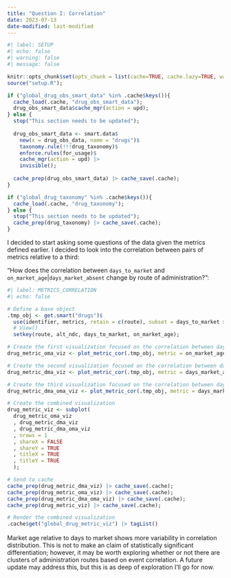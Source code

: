 ```yaml
---
title: "Question I: Correlation"
date: 2023-07-13
date-modified: last-modified
---
```


```r
#| label: SETUP
#| echo: false
#| warning: false
#| message: false

knitr::opts_chunk$set(opts_chunk = list(cache=TRUE, cache.lazy=TRUE, warning=FALSE, message=FALSE))
source("setup.R");

if ("global_drug_obs_smart_data" %in% .cache$keys()){
  cache_load(.cache, "drug_obs_smart_data");
  drug_obs_smart_data$cache_mgr(action = upd);
} else {
  stop("This section needs to be updated");
  
  drug_obs_smart_data <- smart.data$
    new(x = drug_obs_data, name = "drugs")$
    taxonomy.rule(!!!drug_taxonomy)$
    enforce.rules(for_usage)$
    cache_mgr(action = upd) |>
    invisible();
  
  cache_prep(drug_obs_smart_data) |> cache_save(.cache);
}

if ("global_drug_taxonomy" %in% .cache$keys()){
  cache_load(.cache, "drug_taxonomy");
} else {
  stop("This section needs to be updated");
  cache_prep(drug_taxonomy) |> cache_save(.cache);
}

```

I decided to start asking some questions of the data given the metrics defined earlier.  I decided to look into the correlation between pairs of metrics relative to a third:

"How does the correlation between `days_to_market` and `on_market_age`|`days_market_absent` change by route of administration?":

```r
#| label: METRICS_CORRELATION
#| echo: false

# Define a base object
.tmp_obj <- get.smart("drugs")$
  use(identifier, metrics, retain = c(route), subset = days_to_market >= 0) |> 
  # View() 
  setkey(route, alt_ndc, days_to_market, on_market_age);

# Create the first visualization focused on the correlation between days to market and on market age
drug_metric_oma_viz <- plot_metric_cor(.tmp_obj, metric = on_market_age);

# Create the second visualization focused on the correlation between days to market and days market absent
drug_metric_dma_viz <- plot_metric_cor(.tmp_obj, metric = days_market_absent);

# Create the third visualization focused on the correlation between days to market and days market absent
drug_metric_dma_oma_viz <- plot_metric_cor(.tmp_obj, metric = days_market_absent, primary_metric = on_market_age);

# Create the combined visualization
drug_metric_viz <- subplot(
  drug_metric_oma_viz
  , drug_metric_dma_viz
  , drug_metric_dma_oma_viz
  , nrows = 1
  , shareX = FALSE
  , shareY = TRUE
  , titleX = TRUE
  , titleY = TRUE
  );

# Send to cache
cache_prep(drug_metric_dma_viz) |> cache_save(.cache);
cache_prep(drug_metric_oma_viz) |> cache_save(.cache);
cache_prep(drug_metric_dma_oma_viz) |> cache_save(.cache);
cache_prep(drug_metric_viz) |> cache_save(.cache);

# Render the combined visualization
.cache$get("global_drug_metric_viz") |> tagList()
```

[Market age relative to days to market shows more variability in correlation distribution. This is not to make an claim of statistically significant differentiation; however, it may be worth exploring whether or not there are clusters of administration routes based on event correlation. A future update may address this, but this is as deep of exploration I'll go for now.]{style="display:block; margin-top:1.1em;"}
